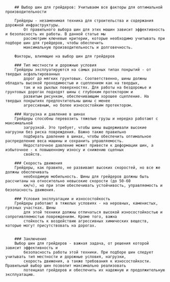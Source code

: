 

		## Выбор шин для грейдеров: Учитываем все факторы для оптимальной производительности

		Грейдеры - незаменимая техника для строительства и содержания дорожной инфраструктуры.
			От правильного выбора шин для этих машин зависит эффективность и безопасность их работы. В данной статье мы
			рассмотрим ключевые критерии, которые необходимо учитывать при подборе шин для грейдеров, чтобы обеспечить
			максимальную производительность и долговечность.

		Факторы, влияющие на выбор шин для грейдеров

		### Тип местности и дорожные условия
		Грейдеры эксплуатируются на самых разных типах покрытий - от твердых асфальтированных
			дорог до мягких грунтовых. Соответственно, шины должны обладать высокой проходимостью и сцеплением как на твердых,
			так и на рыхлых поверхностях. Для работы на бездорожье и грунтовых дорогах подходят шины с глубоким протектором и
			развитым рисунком, обеспечивающим хорошее сцепление. На твердых покрытиях предпочтительны шины с менее
			агрессивным, но более износостойким протектором.

		### Нагрузка и давление в шинах
		Грейдеры способны перевозить тяжелые грузы и нередко работают с максимальной
			загрузкой. Это требует, чтобы шины выдерживали высокие нагрузки без риска повреждения. Важно также правильно
			подбирать давление в шинах, чтобы обеспечить оптимальное распределение веса машины и сохранить управляемость.
			Недостаточное давление может привести к деформации шин, а избыточное - к повышенному износу и снижению сцепных
			свойств.

		### Скорость движения
		Грейдеры, как правило, не развивают высоких скоростей, но все же должны обеспечивать
			необходимую мобильность. Шины для грейдеров должны быть рассчитаны на относительно невысокие скорости (до 50-60
			км/ч), но при этом обеспечивать устойчивость, управляемость и безопасность движения.

		### Условия эксплуатации и износостойкость
		Грейдеры работают в тяжелых условиях - на неровных, каменистых, грязных участках. Шины
			для этой техники должны отличаться высокой износостойкостью и сопротивляемостью повреждениям. Кроме того, важна
			стойкость к воздействию агрессивных химических веществ, которые могут присутствовать на дорогах.


		### Заключение
		Выбор шин для грейдеров - важная задача, от решения которой зависит эффективность и
			безопасность работы этой техники. При подборе шин следует учитывать тип местности и дорожные условия, нагрузки,
			скорость движения, а также требования к износостойкости. Правильный выбор шин позволит максимально реализовать
			потенциал грейдеров и обеспечить их надежную и продолжительную эксплуатацию.

